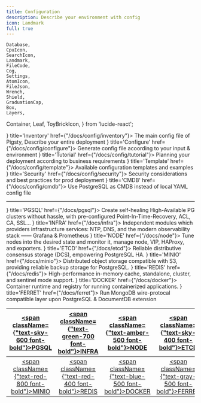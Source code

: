 ```yaml
---
title: Configuration
description: Describe your environment with config
icon: Landmark
full: true
---
```


    Database,
    CpuIcon,
    SearchIcon,
    Landmark,
    FileCode,
    Cog,
    Settings,
    AtomIcon,
    FileJson,
    Wrench,
    Shield,
    GraduationCap,
    Box,
    Layers,
Container,
Leaf,
    ToyBrickIcon,
} from 'lucide-react';


<Cards>
    <Card icon={<FileJson className="text-orange-600" />} title='Inventory' href={"/docs/config/inventory"}>
        The main config file of Pigsty, Describe your entire deployment
    </Card>
    <Card icon={<CpuIcon className="text-green-700" />} title='Configure' href={"/docs/config/configure"}>
        Generate config file acoording to your input & environment
    </Card>
    <Card icon={<GraduationCap className={"text-yellow-600"} />} title='Tutorial' href={"/docs/config/tutorial"}>
        Planning your deployment according to business requirements
    </Card>
    <Card icon={<FileCode className="text-blue-500" />} title='Template' href={"/docs/config/template"}>
        Available configuration templates and examples
    </Card>
    <Card icon={<Shield className="text-red-500" />} title='Security' href={"/docs/config/security"}>
        Security considerations and best practices for prod deployment
    </Card>
    <Card icon={<Database className="text-sky-600" />} title='CMDB' href={"/docs/config/cmdb"}>
        Use PostgreSQL as CMDB instead of local YAML config file
    </Card>
</Cards>



--------

<Cards>
    <Card icon={<Database className="text-sky-600" />} title='PGSQL' href={"/docs/pgsql"}>
        Create self-healing High-Available PG clusters without hassle, with pre-configured Point-In-Time-Recovery, ACL, CA, SSL...
    </Card>
    <Card icon={<Landmark className="text-green-700" />} title='INFRA' href={"/docs/infra"}>
        Independent modules which providers infrastructure services: NTP, DNS, and the modern observability stack —— Grafana & Prometheus
    </Card>
    <Card icon={<CpuIcon className={"text-amber-500"} />} title='NODE' href={"/docs/node"}>
        Tune nodes into the desired state and monitor it, manage node, VIP, HAProxy, and exporters.
    </Card>
    <Card icon={<Settings className={"text-sky-400"} />} title='ETCD' href={"/docs/etcd"}>
        Reliable distributive consensus storage (DCS), empowering PostgreSQL HA.
    </Card>
    <Card icon={<Box className="text-red-800" />} title='MINIO' href={"/docs/minio"}>
        Distributed object storage compatible with S3, providing reliable backup storage for PostgreSQL.
    </Card>
    <Card icon={<Layers className="text-red-400" />} title='REDIS' href={"/docs/redis"}>
        High-performance in-memory cache, standalone, cluster, and sentinel mode support.
    </Card>
    <Card icon={<Container className="text-blue-500" />} title='DOCKER' href={"/docs/docker"}>
        Container runtime and registry for running containerized applications.
    </Card>
    <Card icon={<Leaf className="text-gray-500" />} title='FERRET' href={"/docs/ferret"}>
        Run MongoDB wire-protocal compatible layer upon PostgreSQL & DocumentDB extension
    </Card>
</Cards>

| [<span className={"text-sky-600 font-bold"}>PGSQL</span>](/docs/pgsql/config) | [<span className={"text-green-700 font-bold"}>INFRA</span>](/docs/infra/config) |  [<span className={"text-amber-500 font-bold"}>NODE</span>](/docs/node/config)   |   [<span className={"text-sky-400 font-bold"}>ETCD</span>](/docs/etcd/config)   |
|:-----------------------------------------------------------------------------:|:-------------------------------------------------------------------------------:|:--------------------------------------------------------------------------------:|:--------------------------------------------------------------------------------:|
| [<span className={"text-red-800 font-bold"}>MINIO</span>](/docs/minio/config) |  [<span className={"text-red-400 font-bold"}>REDIS</span>](/docs/redis/config)  | [<span className={"text-blue-500 font-bold"}>DOCKER</span>](/docs/docker/config) | [<span className={"text-gray-500 font-bold"}>FERRET</span>](/docs/ferret/config) |
